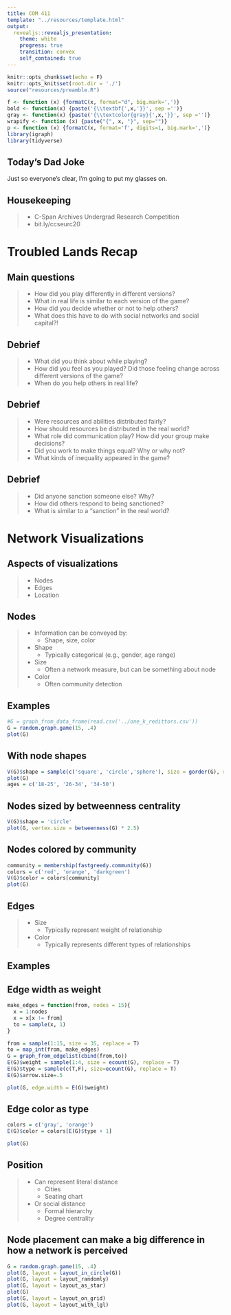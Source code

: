 ```yaml
---
title: COM 411
template: "../resources/template.html"
output: 
  revealjs::revealjs_presentation:
    theme: white
    progress: true
    transition: convex
    self_contained: true
---
```


```r
knitr::opts_chunk$set(echo = F)
knitr::opts_knit$set(root.dir = './')
source("resources/preamble.R")

f <- function (x) {formatC(x, format="d", big.mark=',')}
bold <- function(x) {paste('{\\textbf{',x,'}}', sep ='')}
gray <- function(x) {paste('{\\textcolor{gray}{',x,'}}', sep ='')}
wrapify <- function (x) {paste("{", x, "}", sep="")}
p <- function (x) {formatC(x, format='f', digits=1, big.mark=',')}
library(igraph)
library(tidyverse)
```

<style type="text/css">

/* Changes to RevealJS default formatting.

I prefer this style but you can change these to your preferences */

/* This bit lets you do columns */
.container{
  display: flex;
}

.col{
  flex: 1;
}

.reveal section img{
border: none;
background: none;
box-shadow: none;
}

.highlight {
color: LightCoral;
}

.reveal h1,
.reveal h2,
.reveal h3,
.reveal h4,
.reveal h5,
.reveal h6 {
text-transform: none;
}

.reveal h1 {
margin-top:200px;
}

div.footnote {
font-size: 40%;
text-align: right;
}

.bg-image{
width: 180px;
}

.reveal .slides section .fragment.fade-in-then-out,
.reveal .slides section .fragment.current-visible {
  opacity: 0;
  visibility: hidden; }
  .reveal .slides section .fragment.fade-in-then-out.current-fragment,
  .reveal .slides section .fragment.current-visible.current-fragment {
    opacity: 1;
    visibility: inherit; }

.reveal .slides section .fragment.fade-in-then-semi-out {
  opacity: 0;
  visibility: hidden; }
  .reveal .slides section .fragment.fade-in-then-semi-out.visible {
    opacity: 0.5;
    visibility: inherit; }
  .reveal .slides section .fragment.fade-in-then-semi-out.current-fragment {
    opacity: 1;
visibility: inherit; }

</style>

## Today's Dad Joke

Just so everyone's clear,
<span class='fragment'>
I'm going to put my glasses on.
</span>

## Housekeeping

> - C-Span Archives Undergrad Research Competition
> - bit.ly/ccseurc20

# Troubled Lands Recap

## Main questions

> - How did you play differently in different versions?
> - What in real life is similar to each version of the game?
> - How did you decide whether or not to help others?
> - What does this have to do with social networks and social capital?!

## Debrief

> - What did you think about while playing?
> - How did you feel as you played? Did those feeling change across different versions of the game?
> - When do you help others in real life?

## Debrief

> - Were resources and abilities distributed fairly?
> - How should resources be distributed in the real world?
> - What role did communication play? How did your group make decisions?
> - Did you work to make things equal? Why or why not?
> - What kinds of inequality appeared in the game?

## Debrief

> - Did anyone sanction someone else? Why? 
> - How did others respond to being sanctioned?
> - What is similar to a "sanction" in the real world?

# Network Visualizations

## Aspects of visualizations

> - Nodes
> - Edges
> - Location

## Nodes

> - Information can be conveyed by:
>   - Shape, size, color
> - Shape
>   - Typically categorical (e.g., gender, age range)
> - Size
>   - Often a network measure, but can be something about node
> - Color
>    - Often community detection

## Examples

```r
#G = graph_from_data_frame(read.csv('../one_k_redittors.csv'))
G = random.graph.game(15, .4)
plot(G)
```

## With node shapes

```r
V(G)$shape = sample(c('square', 'circle','sphere'), size = gorder(G), replace = T)
plot(G)
ages = c('18-25', '26-34', '34-50')
```

## Nodes sized by betweenness centrality

```r
V(G)$shape = 'circle'
plot(G, vertex.size = betweenness(G) * 2.5)
```

## Nodes colored by community

```r

community = membership(fastgreedy.community(G))
colors = c('red', 'orange', 'darkgreen')
V(G)$color = colors[community]
plot(G)
```

## Edges

> - Size
>   - Typically represent weight of relationship
> - Color
>   - Typically represents different types of relationships

## Examples

## Edge width as weight
```r

make_edges = function(from, nodes = 15){
  x = 1:nodes
  x = x[x != from]
  to = sample(x, 1)
}

from = sample(1:15, size = 35, replace = T)
to = map_int(from, make_edges)
G = graph_from_edgelist(cbind(from,to))
E(G)$weight = sample(1:4, size = ecount(G), replace = T)
E(G)$type = sample(c(T,F), size=ecount(G), replace = T)
E(G)$arrow.size=.5

plot(G, edge.width = E(G)$weight)
```

## Edge color as type


```r
colors = c('gray', 'orange')
E(G)$color = colors[E(G)$type + 1]

plot(G)
```

## Position

> - Can represent literal distance
>   - Cities
>   - Seating chart
> - Or social distance
>   - Formal hierarchy
>   - Degree centrality

## Node placement can make a big difference in how a network is perceived

```r
G = random.graph.game(15, .4)
plot(G, layout = layout_in_circle(G))
plot(G, layout = layout_randomly)
plot(G, layout = layout_as_star)
plot(G)
plot(G, layout = layout_on_grid)
plot(G, layout = layout_with_lgl)
```

